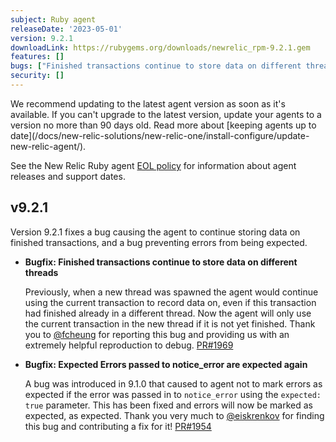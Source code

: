 ```yaml
---
subject: Ruby agent
releaseDate: '2023-05-01'
version: 9.2.1
downloadLink: https://rubygems.org/downloads/newrelic_rpm-9.2.1.gem
features: []
bugs: ["Finished transactions continue to store data on different threads", "Expected Errors passed to notice_error are expected again"]
security: []
---
```


<Callout variant="important">
  We recommend updating to the latest agent version as soon as it's available. If you can't upgrade to the latest version, update your agents to a version no more than 90 days old. Read more about [keeping agents up to date](/docs/new-relic-solutions/new-relic-one/install-configure/update-new-relic-agent/).

  See the New Relic Ruby agent [EOL policy](https://docs.newrelic.com/docs/apm/agents/ruby-agent/getting-started/ruby-agent-eol-policy/) for information about agent releases and support dates.
</Callout>

## v9.2.1

  Version 9.2.1 fixes a bug causing the agent to continue storing data on finished transactions, and a bug preventing errors from being expected.

- **Bugfix: Finished transactions continue to store data on different threads**

  Previously, when a new thread was spawned the agent would continue using the current transaction to record data on, even if this transaction had finished already in a different thread. Now the agent will only use the current transaction in the new thread if it is not yet finished. Thank you to [@fcheung](https://github.com/fcheung) for reporting this bug and providing us with an extremely helpful reproduction to debug. [PR#1969](https://github.com/newrelic/newrelic-ruby-agent/pull/1969)


- **Bugfix: Expected Errors passed to notice_error are expected again**

  A bug was introduced in 9.1.0 that caused to agent not to mark errors as expected if the error was passed in to `notice_error` using the `expected: true` parameter. This has been fixed and errors will now be marked as expected, as expected. Thank you very much to [@eiskrenkov](https://github.com/eiskrenkov) for finding this bug and contributing a fix for it! [PR#1954](https://github.com/newrelic/newrelic-ruby-agent/pull/1954)




